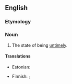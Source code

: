 ==English==

===Etymology===
{{suffix|en|untimely|ness}}

===Noun===
{{en-noun|-|es}}

# The state of being [[untimely]].

====Translations====
{{trans-top|state of being untimely}}
* Estonian: {{t|et|ajakohatus}}
{{trans-mid}}
* Finnish: {{t+|fi|huono}} {{t+|fi|ajoitus}}; {{t|fi|ennenaikaisuus}}
{{trans-bottom}}